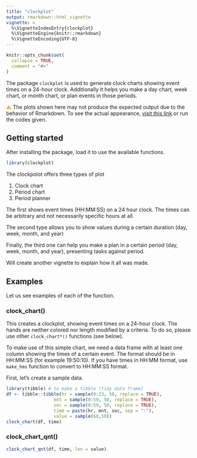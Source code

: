 ```yaml
---
title: "clockplot"
output: rmarkdown::html_vignette
vignette: >
  %\VignetteIndexEntry{clockplot}
  %\VignetteEngine{knitr::rmarkdown}
  %\VignetteEncoding{UTF-8}
---
```


```r
knitr::opts_chunk$set(
  collapse = TRUE,
  comment = "#>"
)
```

The package `clockplot` is used to generate clock charts showing event times 
on a 24-hour clock. Additionally it helps you make a day chart, week chart, 
or month chart, or plan events in those periods.

<span style = "color:Orange;">⚠</span> The plots shown here may not produce the
expected output due to the behavior of Rmarkdown. To see the actual appearance,
[visit this link](https://github.com/mahmudstat/clockplot) or run the codes given. 

## Getting started

After installing the package, load it to use the available functions. 

```r
library(clockplot)
```

The clockpolot offers three types of plot

1. Clock chart
2. Period chart
3. Period planner

The first shows event times (HH:MM:SS) on a 24 hour clock. The times can be arbitrary and not necessarily specific hours at all. 

The second type allows you to show values during a certain duration (day, week, month, and year)

Finally, the third one can help you make a plan in a certain period (day, week, month, and year), presenting tasks against period. 

Will create another vignette to explain how it all was made.

## Examples 

Let us see examples of each of the function. 

### clock_chart()

This creates a clockplot, showing event times on a 24-hour clock. The hands are
neither colored nor length modified by a criteria. To do so, please use other 
`clock_chart*()` functions (see below).

To make use of this simple chart, we need a data frame with at least one column
showing the times of a certain event. The format should be in HH:MM:SS (for
example 19:50:10). If you have times in HH:MM format, use `make_hms` function to
convert to HH:MM:SS format. 

First, let's create a sample data.

```r
library(tibble) # to make a tibble (tidy data frame)
df <- tibble::tibble(hr = sample(0:23, 50, replace = TRUE),
                  mnt = sample(0:59, 50, replace = TRUE),
                  sec = sample(0:59, 50, replace = TRUE),
                  time = paste(hr, mnt, sec, sep = ":"),
                  value = sample(60,50))
clock_chart(df, time)
```


### clock_chart_qnt()

```r
clock_chart_qnt(df, time, len = value)
```


